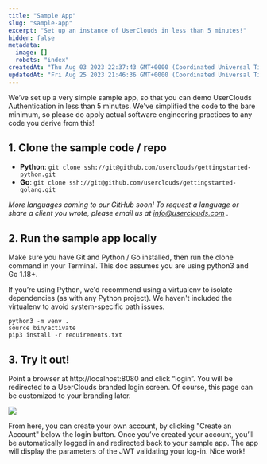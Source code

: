 ```yaml
---
title: "Sample App"
slug: "sample-app"
excerpt: "Set up an instance of UserClouds in less than 5 minutes!"
hidden: false
metadata: 
  image: []
  robots: "index"
createdAt: "Thu Aug 03 2023 22:37:43 GMT+0000 (Coordinated Universal Time)"
updatedAt: "Fri Aug 25 2023 21:46:36 GMT+0000 (Coordinated Universal Time)"
---
```

We’ve set up a very simple sample app, so that you can demo UserClouds Authentication in less than 5 minutes. We've simplified the code to the bare minimum, so please do apply actual software engineering practices to any code you derive from this!

## 1. Clone the sample code / repo

- **Python**: `git clone ssh://git@github.com/userclouds/gettingstarted-python.git`
- **Go**: `git clone ssh://git@github.com/userclouds/gettingstarted-golang.git`

_More languages coming to our GitHub soon! To request a language or share a client you wrote, please email us at [info@userclouds.com](mailto:info@userclouds.com) ._

## 2. Run the sample app locally

Make sure you have Git and Python / Go installed, then run the clone command in your Terminal. This doc assumes you are using python3 and Go 1.18+.

If you’re using Python, we'd recommend using a virtualenv to isolate dependencies (as with any Python project). We haven't included the virtualenv to avoid system-specific path issues.

```
python3 -m venv .  
source bin/activate  
pip3 install -r requirements.txt
```

## 3. Try it out!

Point a browser at http\://localhost:8080 and click “login”. You will be redirected to a UserClouds branded login screen. Of course, this page can be customized to your branding later.

![](https://files.readme.io/ecca98e-image_21.png)


From here, you can create your own account, by clicking "Create an Account" below the login button. Once you’ve created your account, you’ll be automatically logged in and redirected back to your sample app. The app will display the parameters of the JWT validating your log-in. Nice work!
